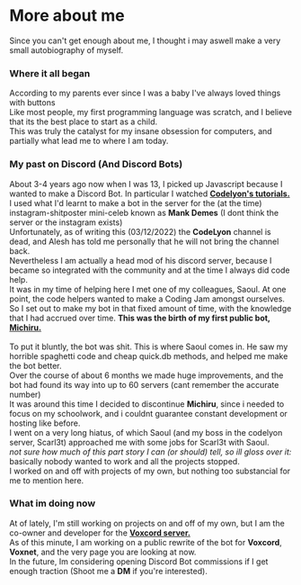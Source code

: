 # More about me
Since you can't get enough about me, I thought i may aswell make a very small autobiography of myself.<br />

### **Where it all began**
According to my parents ever since I was a baby I've always loved things with buttons <br />
Like most people, my first programming language was scratch, and I believe that its the best place to start as a child. <br />
This was truly the catalyst for my insane obsession for computers, and partially what lead me to where I am today. <br />

### **My past on Discord (And Discord Bots)**
About 3-4 years ago now when I was 13, I picked up Javascript because I wanted to make a Discord Bot. In particular I watched <a href="https://www.youtube.com/c/CodeLyon"><strong>Codelyon's tutorials.</strong></a> <br />
I used what I'd learnt to make a bot in the server for the (at the time) instagram-shitposter mini-celeb known as **Mank Demes** (I dont think the server or the instagram exists)<br />
Unfortunately, as of writing this (03/12/2022) the **CodeLyon** channel is dead, and Alesh has told me personally that he will not bring the channel back. <br />
Nevertheless I am actually a head mod of his discord server, because I became so integrated with the community and at the time I always did code help. <br />
It was in my time of helping here I met one of my colleagues, Saoul. At one point, the code helpers wanted to make a Coding Jam amongst ourselves. <br />
So I set out to make my bot in that fixed amount of time, with the knowledge that I had accrued over time. **This was the birth of my first public bot, <a href="https://github.com/krazyunderground/michiru"><strong>Michiru.</strong></a>** <br /><br />
To put it bluntly, the bot was shit. This is where Saoul comes in. He saw my horrible spaghetti code and cheap quick.db methods, and helped me make the bot better. <br />
Over the course of about 6 months we made huge improvements, and the bot had found its way into up to 60 servers (cant remember the accurate number) <br />
It was around this time I decided to discontinue **Michiru**, since i needed to focus on my schoolwork, and i couldnt guarantee constant development or hosting like before. <br />
I went on a very long hiatus, of which Saoul (and my boss in the codelyon server, Scarl3t) approached me with some jobs for Scarl3t with Saoul. <br />
*not sure how much of this part story I can (or should) tell, so ill gloss over it:* basically nobody wanted to work and all the projects stopped. <br />
I worked on and off with projects of my own, but nothing too substancial for me to mention here.

### **What im doing now**
At of lately, I'm still working on projects on and off of my own, but I am the co-owner and developer for the <a href="https://discord.gg/hazbinhotel"><strong>Voxcord server.</strong></a> <br />
As of this minute, I am working on a public rewrite of the bot for **Voxcord**, **Voxnet**, and the very page you are looking at now. <br />
In the future, Im considering opening Discord Bot commissions if I get enough traction (Shoot me a **DM** if you're interested).

